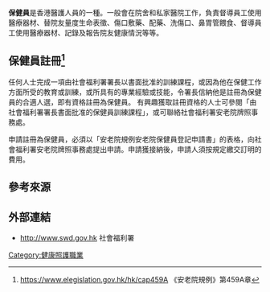{{copy edit|time=2013-06-27T18:35:56+00:00}}
'''保健員'''是香港醫護人員的一種。一般會在院舍和私家醫院工作，負責督導員工使用醫療器材、替院友量度生命表徵、傷口敷藥、配藥、洗傷口、鼻胃管餵食、督導員工使用醫療器材、記錄及報告院友健康情況等等。

==保健員註冊<ref>https://www.elegislation.gov.hk/hk/cap459A {{Wayback|url=https://www.elegislation.gov.hk/hk/cap459A |date=20210629051922 }} 《安老院規例》第459A章</ref>==
任何人士完成一項由社會福利署署長以書面批准的訓練課程，或因為他在保健工作方面所受的教育或訓練，或所具有的專業經驗或技能，令署長信納他是註冊為保健員的合適人選，即有資格註冊為保健員。
有興趣獲取註冊資格的人士可參閱「由社會福利署署長書面批准的保健員訓練課程」，或可聯絡社會福利署安老院牌照事務處。

申請註冊為保健員，必須以「安老院規例安老院保健員登記申請書」的表格，向社會福利署安老院牌照事務處提出申請。申請獲接納後，申請人須按規定繳交訂明的費用。

==參考來源==
{{reflist}}
==外部連結==
* http://www.swd.gov.hk {{Wayback|url=http://www.swd.gov.hk/ |date=20070503195342 }} 社會福利署

[[Category:健康照護職業|Category:健康照護職業]]